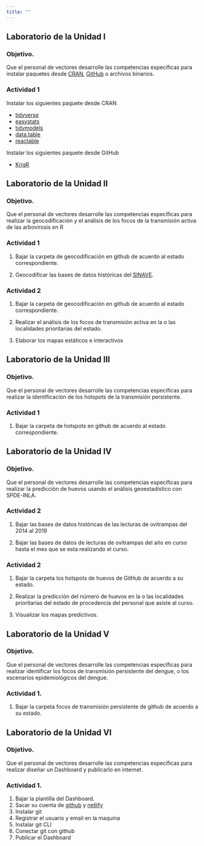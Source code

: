 ```yaml
---
title: ""
---
```


## Laboratorio de la Unidad I

### Objetivo.

Que el personal de vectores desarrolle las competencias específicas para instalar paquetes desde [CRAN](https://cran.r-project.org), [GitHub](https://github.com) o archivos binarios.

### Actividad 1

Instalar los siguientes paquete desde CRAN

-   [tidyverse](https://www.tidyverse.org)
-   [easystats](https://easystats.github.io/easystats/)
-   [tidymodels](https://www.tidymodels.org)
-   [data.table](http://rdatatable.gitlab.io/data.table/)
-   [reactable](https://glin.github.io/reactable/)

Instalar los siguientes paquete desde GitHub

-   [KrigR](https://github.com/ErikKusch/KrigR)

## Laboratorio de la Unidad II

### Objetivo.

Que el personal de vectores desarrolle las competencias específicas para realizar la geocodificación y el análisis de los focos de la transmisión activa de las arbovirosis en R

### Actividad 1

1.  Bajar la carpeta de geocodificación en github de acuerdo al estado correspondiente.

2.  Geocodificar las bases de datos históricas del [SINAVE](https://www.sinave.gob.mx).

### Actividad 2

1.  Bajar la carpeta de geocodificación en github de acuerdo al estado correspondiente.

2.  Realizar el análisis de los focos de transmisión activa en la o las localidades prioritarias del estado.

3.  Elaborar los mapas estáticos e interactivos

## Laboratorio de la Unidad III

### Objetivo.

Que el personal de vectores desarrolle las competencias específicas para realizar la identificación de los hotspots de la transmisión persistente.

### Actividad 1

1.  Bajar la carpeta de hotspots en github de acuerdo al estado correspondiente.

## Laboratorio de la Unidad IV

### Objetivo.

Que el personal de vectores desarrolle las competencias específicas para realizar la predicción de huevos usando el análisis geoestadístico con SPDE-INLA.

### Actividad 2

1.  Bajar las bases de datos históricas de las lecturas de ovitrampas del 2014 al 2019

2.  Bajar las bases de datos de lecturas de ovitrampas del año en curso hasta el mes que se esta realizando el curso.

### Actividad 2

1.  Bajar la carpeta los hotspots de huevos de GitHub de acuerdo a su estado.

2.  Realizar la predicción del número de huevos en la o las localidades prioritarias del estado de procedencia del personal que asiste al curso.

3.  Visualizar los mapas predictivos.

## Laboratorio de la Unidad V

### Objetivo.

Que el personal de vectores desarrolle las competencias específicas para realizar identificar los focos de transmisión persistente del dengue, o los escenarios epidemiológicos del dengue.

### Actividad 1.

1.  Bajar la carpeta focos de transmisión persistente de github de acuerdo a su estado.



## Laboratorio de la Unidad VI

### Objetivo.

Que el personal de vectores desarrolle las competencias específicas para realizar diseñar un Dashboard y publicarlo en internet.

### Actividad 1.

1. Bajar la plantilla del Dashboard.
2. Sacar su cuenta de [github](https://github.com) y [netlify](https://www.netlify.com)
3. Instalar git
4. Registrar el usuario y email en la maquina
4. Instalar git CLI
5. Conectar git con github
6. Publicar el Dashboard
